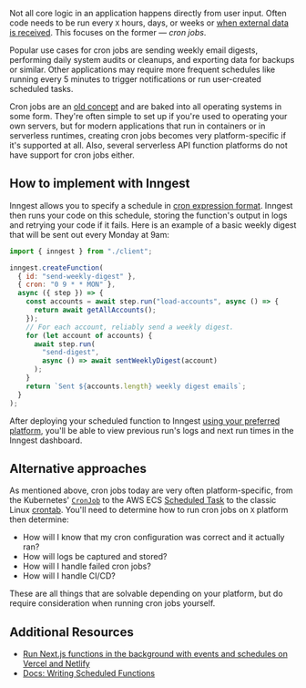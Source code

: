 Not all core logic in an application happens directly from user input. Often code needs to be run every `X` hours, days, or weeks or [when external data is received](/patterns/build-reliable-webhooks). This focuses on the former &mdash; _cron jobs_.

Popular use cases for cron jobs are sending weekly email digests, performing daily system audits or cleanups, and exporting data for backups or similar. Other applications may require more frequent schedules like running every 5 minutes to trigger notifications or run user-created scheduled tasks.

Cron jobs are an [old concept](https://en.wikipedia.org/wiki/Cron) and are baked into all operating systems in some form. They're often simple to set up if you're used to operating your own servers, but for modern applications that run in containers or in serverless runtimes, creating cron jobs becomes very platform-specific if it's supported at all. Also, several serverless API function platforms do not have support for cron jobs either.

## How to implement with Inngest

Inngest allows you to specify a schedule in [cron expression format](https://crontab.guru/). Inngest then runs your code on this schedule, storing the function's output in logs and retrying your code if it fails. Here is an example of a basic weekly digest that will be sent out every Monday at 9am:

```js
import { inngest } from "./client";

inngest.createFunction(
  { id: "send-weekly-digest" },
  { cron: "0 9 * * MON" },
  async ({ step }) => {
    const accounts = await step.run("load-accounts", async () => {
      return await getAllAccounts();
    });
    // For each account, reliably send a weekly digest.
    for (let account of accounts) {
      await step.run(
        "send-digest",
        async () => await sentWeeklyDigest(account)
      );
    }
    return `Sent ${accounts.length} weekly digest emails`;
  }
);
```

After deploying your scheduled function to Inngest [using your preferred platform](/docs/deploy?ref=patterns), you'll be able to view previous run's logs and next run times in the Inngest dashboard.

## Alternative approaches

As mentioned above, cron jobs today are very often platform-specific, from the Kubernetes' [`CronJob`](https://kubernetes.io/docs/concepts/workloads/controllers/cron-jobs/) to the AWS ECS [Scheduled Task](https://docs.aws.amazon.com/AmazonECS/latest/developerguide/scheduled_tasks.html) to the classic Linux [crontab](https://opensource.com/article/17/11/how-use-cron-linux). You'll need to determine how to run cron jobs on `X` platform then determine:

- How will I know that my cron configuration was correct and it actually ran?
- How will logs be captured and stored?
- How will I handle failed cron jobs?
- How will I handle CI/CD?

These are all things that are solvable depending on your platform, but do require consideration when running cron jobs yourself.

## Additional Resources

* [Run Next.js functions in the background with events and schedules on Vercel and Netlify](/blog/run-nextjs-functions-in-the-background?ref=patterns)
* [Docs: Writing Scheduled Functions](/docs/functions?ref=patterns#writing-a-scheduled-function)
